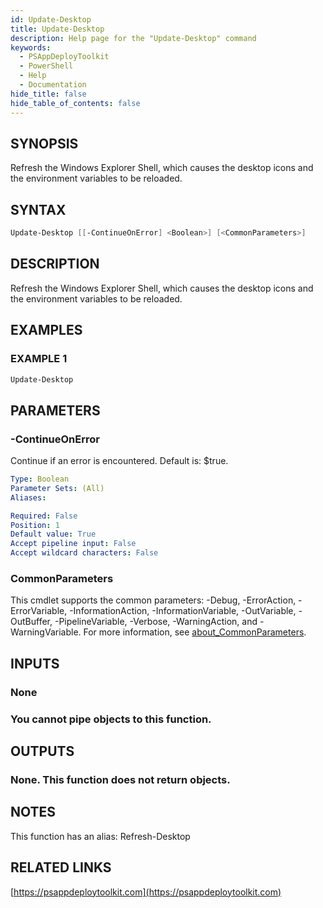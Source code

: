 ```yaml
---
id: Update-Desktop
title: Update-Desktop
description: Help page for the "Update-Desktop" command
keywords:
  - PSAppDeployToolkit
  - PowerShell
  - Help
  - Documentation
hide_title: false
hide_table_of_contents: false
---
```


## SYNOPSIS

Refresh the Windows Explorer Shell, which causes the desktop icons and the environment variables to be reloaded.

## SYNTAX

```powershell
Update-Desktop [[-ContinueOnError] <Boolean>] [<CommonParameters>]
```

## DESCRIPTION

Refresh the Windows Explorer Shell, which causes the desktop icons and the environment variables to be reloaded.

## EXAMPLES

### EXAMPLE 1

```powershell
Update-Desktop
```

## PARAMETERS

### -ContinueOnError

Continue if an error is encountered.
Default is: $true.

```yaml
Type: Boolean
Parameter Sets: (All)
Aliases:

Required: False
Position: 1
Default value: True
Accept pipeline input: False
Accept wildcard characters: False
```

### CommonParameters

This cmdlet supports the common parameters: -Debug, -ErrorAction, -ErrorVariable, -InformationAction, -InformationVariable, -OutVariable, -OutBuffer, -PipelineVariable, -Verbose, -WarningAction, and -WarningVariable. For more information, see [about_CommonParameters](http://go.microsoft.com/fwlink/?LinkID=113216).

## INPUTS

### None

### You cannot pipe objects to this function.
## OUTPUTS

### None. This function does not return objects.

## NOTES
This function has an alias: Refresh-Desktop

## RELATED LINKS

[https://psappdeploytoolkit.com](https://psappdeploytoolkit.com)
